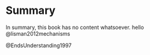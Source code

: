 # Summary

In summary, this book has no content whatsoever.
hello @lisman2012mechanisms

@EndsUnderstanding1997


